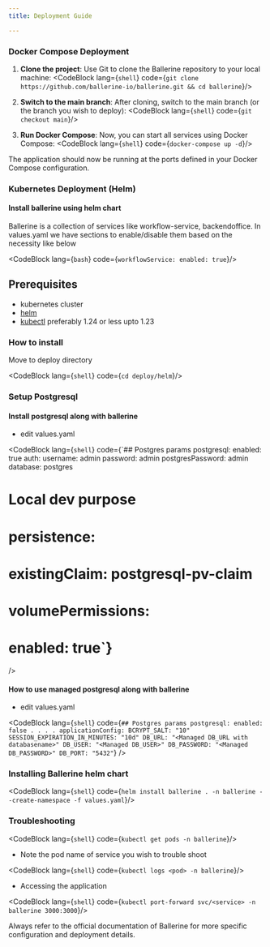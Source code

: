 ```yaml
---
title: Deployment Guide 

---
```



### Docker Compose Deployment

1. **Clone the project**: Use Git to clone the Ballerine repository to your local machine:
<CodeBlock lang={`shell`} code={`git clone https://github.com/ballerine-io/ballerine.git && cd ballerine`}/>

2. **Switch to the main branch**: After cloning, switch to the main branch (or the branch you wish to deploy):
<CodeBlock lang={`shell`} code={`git checkout main`}/>

3. **Run Docker Compose**: Now, you can start all services using Docker Compose:
<CodeBlock lang={`shell`} code={`docker-compose up -d`}/>

The application should now be running at the ports defined in your Docker Compose configuration. 

### Kubernetes Deployment (Helm)
#### Install ballerine using helm chart

Ballerine is a collection of services like workflow-service, backendoffice.
In values.yaml we have sections to enable/disable them based on the necessity like below

<CodeBlock lang={`bash`} code={`workflowService:
  enabled: true`}/>

## Prerequisites

- kubernetes cluster
- [helm](https://helm.sh/docs/intro/install/)
- [kubectl](https://storage.googleapis.com/kubernetes-release/release/v1.23.6/bin/linux/amd64/kubectl) preferably 1.24 or less upto 1.23

### How to install

Move to deploy directory

<CodeBlock lang={`shell`} code={`cd deploy/helm`}/>

### Setup Postgresql

#### Install postgresql along with ballerine

- edit values.yaml

<CodeBlock lang={`shell`}
code={`## Postgres params
postgresql:
  enabled: true
  auth:
    username: admin
    password: admin
    postgresPassword: admin
    database: postgres
#   Local dev purpose
#   persistence:
#     existingClaim: postgresql-pv-claim
#   volumePermissions:
#     enabled: true`}
/>

#### How to use managed postgresql along with ballerine

- edit values.yaml

<CodeBlock lang={`shell`}
           code={`## Postgres params
postgresql:
  enabled: false
.
.
.
.
  applicationConfig:
    BCRYPT_SALT: "10"
        SESSION_EXPIRATION_IN_MINUTES: "10d"
    DB_URL: "<Managed DB_URL with databasename>"
    DB_USER: "<Managed DB_USER>"
    DB_PASSWORD: "<Managed DB_PASSWORD>"
    DB_PORT: "5432"`}
/>

### Installing Ballerine helm chart

<CodeBlock lang={`shell`} code={`helm install ballerine . -n ballerine --create-namespace -f values.yaml`}/>

### Troubleshooting

<CodeBlock lang={`shell`} code={`kubectl get pods -n ballerine`}/>

- Note the pod name of service you wish to trouble shoot

<CodeBlock lang={`shell`} code={`kubectl logs <pod> -n ballerine`}/>

- Accessing the application

<CodeBlock lang={`shell`} code={`kubectl port-forward svc/<service> -n ballerine 3000:3000`}/>


Always refer to the official documentation of Ballerine for more specific configuration and deployment details.

